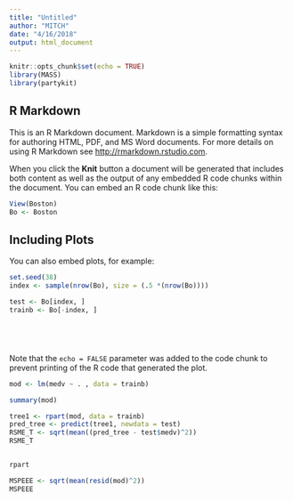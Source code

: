 ```yaml
---
title: "Untitled"
author: "MITCH"
date: "4/16/2018"
output: html_document
---
```


```r
knitr::opts_chunk$set(echo = TRUE)
library(MASS)
library(partykit)
```

## R Markdown

This is an R Markdown document. Markdown is a simple formatting syntax for authoring HTML, PDF, and MS Word documents. For more details on using R Markdown see <http://rmarkdown.rstudio.com>.

When you click the **Knit** button a document will be generated that includes both content as well as the output of any embedded R code chunks within the document. You can embed an R code chunk like this:

```r
View(Boston)
Bo <- Boston
```

## Including Plots

You can also embed plots, for example:

```r

set.seed(38)
index <- sample(nrow(Bo), size = (.5 *(nrow(Bo))))

test <- Bo[index, ]
trainb <- Bo[-index, ]






```

Note that the `echo = FALSE` parameter was added to the code chunk to prevent printing of the R code that generated the plot.
```r
mod <- lm(medv ~ . , data = trainb)

summary(mod)

tree1 <- rpart(mod, data = trainb)
pred_tree <- predict(tree1, newdata = test)
RSME_T <- sqrt(mean((pred_tree - test$medv)^2))
RSME_T



```

```r
rpart

```



```r
MSPEEE <- sqrt(mean(resid(mod)^2))
MSPEEE
```

